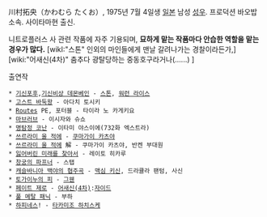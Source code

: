 川村拓央（かわむら たくお）, 1975년 7월 4일생 [[일본]] 남성 [[성우]]. 프로덕션 바오밥 소속.
사이타마현 출신.

니트로플러스 사 관련 작품에 자주 기용되며, '''묘하게 맡는 작품마다 안습한 역할을 맡는 경우가 많다.''' 
[wikI:"스톤" 인외의 마인들에게 맨날 갈려나가는 경찰이라든가,] [wiki:"어새신(4차)" 춤추다 광탈당하는 중동호구라거나(......) ]

출연작
 * [[기신포후]],[[기신비상 데몬베인]] - [[스톤]], [[워런 라이스]]
 * [[고스트 바둑왕]] - 아다치 토시키
 * [[Routes]] PE, 포터블 - 타이라 노 카게키요
 * [[마브러브]] - 이시자와 슈쇼
 * [[명탐정 코난]] - 이타미 야스이에(732화 엑스트라)
 * [[쓰르라미 울 적에]] - [[쿠마가이 카츠야]]
 * [[쓰르라미 울 적에]] 解 - 쿠마가이 카츠야, 반켄 부대원
 * [[잃어버린 미래를 찾아서]] - 레이토 히카루
 * [[창궁의 파프너]] - 스탭
 * [[캐슬바니아 백야의 협주곡]] - [[맥심 키신]], 드라큘라 팬텀, 사신
 * [[토가이누의 피]] - [[그웬]]
 * [[페이트 제로]] - [[어새신(4차)]]:[[자이드]]
 * [[풀 메탈 패닉]] - 부하
 * [[하피네스]]! - [[타카미조 하치스케]]
